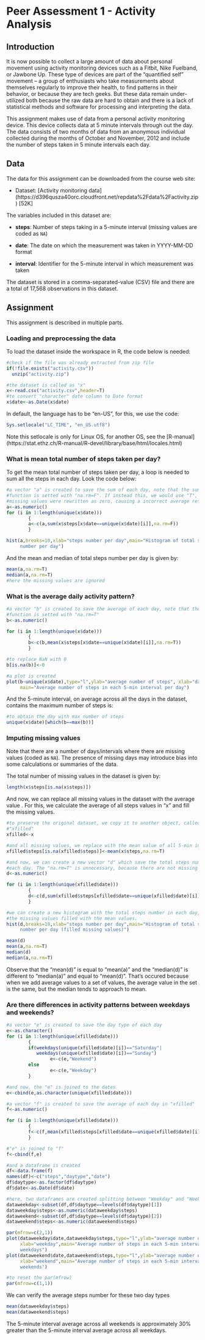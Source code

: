 Peer Assessment 1 - Activity Analysis
========================================================

## Introduction

It is now possible to collect a large amount of data about personal movement 
using activity monitoring devices such as a Fitbit, Nike Fuelband, or 
Jawbone Up. These type of devices are part of the “quantified self” movement – a
group of enthusiasts who take measurements about themselves regularly to improve
their health, to find patterns in their behavior, or because they are tech 
geeks. But these data remain under-utilized both because the raw data are hard 
to obtain and there is a lack of statistical methods and software for processing
and interpreting the data.

This assignment makes use of data from a personal activity monitoring device. 
This device collects data at 5 minute intervals through out the day. The data 
consists of two months of data from an anonymous individual collected during the
months of October and November, 2012 and include the number of steps taken in 5 
minute intervals each day.

## Data

The data for this assignment can be downloaded from the course web
site:

* Dataset: [Activity monitoring data]
(https://d396qusza40orc.cloudfront.net/repdata%2Fdata%2Factivity.zip) [52K]

The variables included in this dataset are:

* **steps**: Number of steps taking in a 5-minute interval (missing
    values are coded as `NA`)

* **date**: The date on which the measurement was taken in YYYY-MM-DD
    format

* **interval**: Identifier for the 5-minute interval in which
    measurement was taken




The dataset is stored in a comma-separated-value (CSV) file and there
are a total of 17,568 observations in this
dataset.


## Assignment

This assignment is described in multiple parts. 


### Loading and preprocessing the data

To load the dataset inside the workspace in R, the code below is needed:

```r
#check if the file was already extracted from zip file
if(!file.exists("activity.csv"))
  unzip("activity.zip")

#the dataset is called as "x"
x<-read.csv("activity.csv",header=T)
#to convert "character" date column to Date format
x$date<-as.Date(x$date)

```

In default, the language has to be "en-US", for this, we use the code:
```r
Sys.setlocale("LC_TIME", "en_US.utf8")
```

Note this setlocale is only for Linux OS, for another OS, see the [R-manual]
(https://stat.ethz.ch/R-manual/R-devel/library/base/html/locales.html)


### What is mean total number of steps taken per day?

To get the mean total number of steps taken per day, a loop is needed to sum all
the steps in each day. Look the code below:

```r
#a vector "a" is created to save the sum of each day, note that the sum() 
#function is setted with "na.rm=F". If instead this, we would use "T", all the
#missing values were rewritten as zero, causing a incorrect average result.
a<-as.numeric()
for (i in 1:length(unique(x$date)))
        {
        a<-c(a,sum(x$steps[x$date==unique(x$date)[i]],na.rm=F))
        }

hist(a,breaks=10,xlab="steps number per day",main="Histogram of total steps 
     number per day")

```

And the mean and median of total steps number per day is given by:


```r
mean(a,na.rm=T)
median(a,na.rm=T)
#here the missing values are ignored
```


### What is the average daily activity pattern?

```r
#a vector "b" is created to save the average of each day, note that the mean() 
#function is setted with "na.rm=T"
b<-as.numeric()

for (i in 1:length(unique(x$date)))
        {
        b<-c(b,mean(x$steps[x$date==unique(x$date)[i]],na.rm=T))
        }

#to replace NaN with 0
b[is.na(b)]<-0

#a plot is created
plot(b~unique(x$date),type="l",ylab="average number of steps", xlab="date",
     main="Average number of steps in each 5-min interval per day")
```

And the 5-minute interval, on average across all the days in the dataset, 
contains the maximum number of steps is:
```r
#to obtain the day with max number of steps
unique(x$date)[which(b==max(b))]
```


### Imputing missing values

Note that there are a number of days/intervals where there are missing
values (coded as `NA`). The presence of missing days may introduce
bias into some calculations or summaries of the data.

The total number of missing values in the dataset is given by:
```r
length(x$steps[is.na(x$steps)])
```

And now, we can replace all missing values in the dataset with the average value
. For this, we calculate the average of all steps values in "x" and fill the
missing values.
```r
#to preserve the original dataset, we copy it to another object, called
#"xfilled"
xfilled<-x

#and all missing values, we replace with the mean value of all 5-min interval
xfilled$steps[is.na(xfilled$steps)]<-mean(x$steps,na.rm=T)

#and now, we can create a new vector "d" which save the total steps number for 
#each day. The "na.rm=T" is unnecessary, because there are not missing values
d<-as.numeric()

for (i in 1:length(unique(xfilled$date)))
        {
        d<-c(d,sum(xfilled$steps[xfilled$date==unique(xfilled$date)[i]]))
        }

#we can create a new histogram with the total steps number in each day, and
#the missing values filled with the mean values.
hist(d,breaks=10,xlab="steps number per day",main="Histogram of total steps 
     number per day (filled missing values)")
```

```r
mean(d)
mean(a,na.rm=T)
median(d)
median(a,na.rm=T)
```

Observe that the "mean(d)" is equal to "mean(a)" and the "median(d)" is 
different to "median(a)" and equal to "mean(d)".
That's occured because when we add average values to a set of values, the 
average value in the set is the same, but the median tends to approach to mean.


### Are there differences in activity patterns between weekdays and weekends?

```r
#a vector "e" is created to save the day type of each day
e<-as.character()
for (i in 1:length(unique(xfilled$date)))
        {
        if(weekdays(unique(xfilled$date)[i])=="Saturday"|
           weekdays(unique(xfilled$date)[i])=="Sunday")
                e<-c(e,"Weekend")
        else
                e<-c(e,"Weekday")
        }

#and now, the "e" is joined to the dates
e<-cbind(e,as.character(unique(xfilled$date)))

#a vector "f" is created to save the average of each day in "xfilled"
f<-as.numeric()

for (i in 1:length(unique(xfilled$date)))
        {
        f<-c(f,mean(xfilled$steps[xfilled$date==unique(xfilled$date)[i]]))
        }

#"e" is joined to "f"
f<-cbind(f,e)

#and a dataframe is created
df<-data.frame(f)
names(df)<-c("steps","daytype","date")
df$daytype<-as.factor(df$daytype)
df$date<-as.Date(df$date)

#here, two dataframes are created splitting between "Weekday" and "Weekend"
dataweekday<-subset(df,df$daytype==levels(df$daytype)[1])
dataweekday$steps<-as.numeric(dataweekday$steps)
dataweekend<-subset(df,df$daytype==levels(df$daytype)[2])
dataweekend$steps<-as.numeric(dataweekend$steps)

par(mfrow=c(2,1)) 
plot(dataweekday$date,dataweekday$steps,type="l",ylab="average number of steps",
     xlab="weekday",main="Average number of steps in each 5-min interval in
     weekdays")
plot(dataweekend$date,dataweekend$steps,type="l",ylab="average number of steps",
     xlab="weekend",main="Average number of steps in each 5-min interval in 
     weekends")

#to reset the par(mfrow)
par(mfrow=c(1,1)) 

```

We can verify the average steps number for these two day types
```r
mean(dataweekday$steps)
mean(dataweekend$steps)
```

The 5-minute interval average across all weekends is approximately 30% greater 
than the 5-minute interval average across all weekdays.

